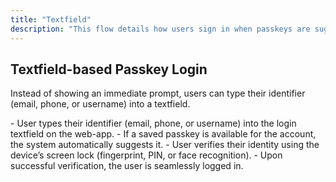 ```yaml
---
title: "Textfield"
description: "This flow details how users sign in when passkeys are suggested based on email/username provided by the user in the textfield."
---
```



## Textfield-based Passkey Login

Instead of showing an immediate prompt, users can type their identifier (email, phone, or username) into a textfield.

<Tabs>
<Tab title="iOS">
    <ToolingFrame 
        imageURL="/images/authentication-flow/native-app/textfield-passkey-ios-native.png"
        caption="Native: iOS textfield passkey flow"
        imageName="textfield-passkey-ios-native.png"
    />
</Tab>

  <Tab title="Android">
    <ToolingFrame 
        imageURL="/images/authentication-flow/native-app/textfield-passkey-android-native.png"
        caption="Native: Android textfield passkey flow"
        imageName="textfield-passkey-android-native.png"
    />
  </Tab>
</Tabs>

<Steps>
    <Step title="User enters identifier">
        - User types their identifier (email, phone, or username) into the login textfield on the web-app.
    </Step>
    <Step title="OS-native passkey prompt appears">
        - If a saved passkey is available for the account, the system automatically suggests it.
    </Step>
    <Step title="Biometric authentication prompt appears">
        - User verifies their identity using the device’s screen lock (fingerprint, PIN, or face recognition).  
        - Upon successful verification, the user is seamlessly logged in.
    </Step>

</Steps>
